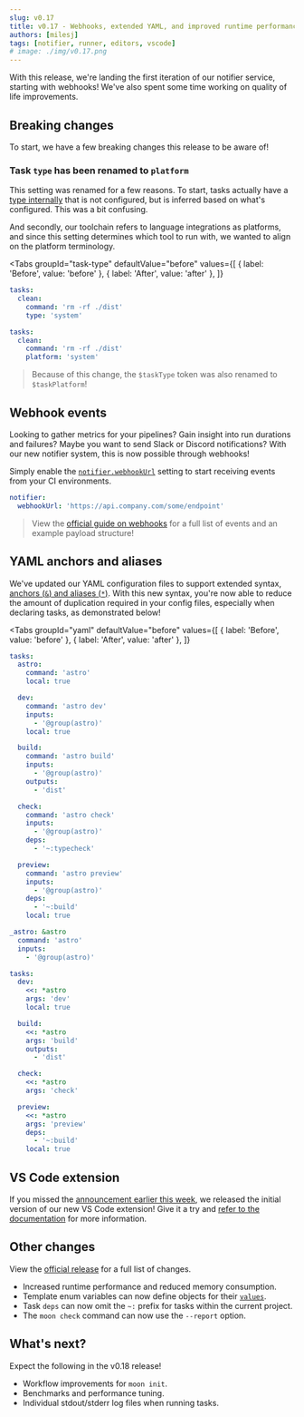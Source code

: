 ```yaml
---
slug: v0.17
title: v0.17 - Webhooks, extended YAML, and improved runtime performance
authors: [milesj]
tags: [notifier, runner, editors, vscode]
# image: ./img/v0.17.png
---
```



With this release, we're landing the first iteration of our notifier service, starting with
webhooks! We've also spent some time working on quality of life improvements.

<!--truncate-->

## Breaking changes

To start, we have a few breaking changes this release to be aware of!

### Task `type` has been renamed to `platform`

This setting was renamed for a few reasons. To start, tasks actually have a
[type internally](../docs/concepts/task#types) that is not configured, but is inferred based on
what's configured. This was a bit confusing.

And secondly, our toolchain refers to language integrations as platforms, and since this setting
determines which tool to run with, we wanted to align on the platform terminology.

<Tabs
  groupId="task-type"
  defaultValue="before"
  values={[
    { label: 'Before', value: 'before' },
    { label: 'After', value: 'after' },
  ]}
>
<TabItem value="before">

```yaml
tasks:
  clean:
    command: 'rm -rf ./dist'
    type: 'system'
```

</TabItem>
<TabItem value="after">

```yaml
tasks:
  clean:
    command: 'rm -rf ./dist'
    platform: 'system'
```

</TabItem>
</Tabs>

> Because of this change, the `$taskType` token was also renamed to `$taskPlatform`!

## Webhook events

Looking to gather metrics for your pipelines? Gain insight into run durations and failures? Maybe
you want to send Slack or Discord notifications? With our new notifier system, this is now possible
through webhooks!

Simply enable the [`notifier.webhookUrl`](../docs/config/workspace#webhookurl) setting to start
receiving events from your CI environments.

```yaml title=".moon/workspace.yml"
notifier:
  webhookUrl: 'https://api.company.com/some/endpoint'
```

> View the [official guide on webhooks](../docs/guides/webhooks) for a full list of events and an
> example payload structure!

## YAML anchors and aliases

We've updated our YAML configuration files to support extended syntax,
[anchors (`&`) and aliases (`*`)](https://support.atlassian.com/bitbucket-cloud/docs/yaml-anchors/).
With this new syntax, you're now able to reduce the amount of duplication required in your config
files, especially when declaring tasks, as demonstrated below!

<Tabs
  groupId="yaml"
  defaultValue="before"
  values={[
    { label: 'Before', value: 'before' },
    { label: 'After', value: 'after' },
  ]}
>
<TabItem value="before">

```yaml
tasks:
  astro:
    command: 'astro'
    local: true

  dev:
    command: 'astro dev'
    inputs:
      - '@group(astro)'
    local: true

  build:
    command: 'astro build'
    inputs:
      - '@group(astro)'
    outputs:
      - 'dist'

  check:
    command: 'astro check'
    inputs:
      - '@group(astro)'
    deps:
      - '~:typecheck'

  preview:
    command: 'astro preview'
    inputs:
      - '@group(astro)'
    deps:
      - '~:build'
    local: true
```

</TabItem>
<TabItem value="after">

```yaml
_astro: &astro
  command: 'astro'
  inputs:
    - '@group(astro)'

tasks:
  dev:
    <<: *astro
    args: 'dev'
    local: true

  build:
    <<: *astro
    args: 'build'
    outputs:
      - 'dist'

  check:
    <<: *astro
    args: 'check'

  preview:
    <<: *astro
    args: 'preview'
    deps:
      - '~:build'
    local: true
```

</TabItem>
</Tabs>

## VS Code extension

If you missed the [announcement earlier this week](./vscode-extension), we released the initial
version of our new VS Code extension! Give it a try and
[refer to the documentation](../docs/editors/vscode) for more information.

## Other changes

View the
[official release](https://github.com/moonrepo/moon/releases/tag/%40moonrepo%2Fcli%400.17.0) for a
full list of changes.

- Increased runtime performance and reduced memory consumption.
- Template enum variables can now define objects for their
  [`values`](../docs/config/template#values).
- Task `deps` can now omit the `~:` prefix for tasks within the current project.
- The `moon check` command can now use the `--report` option.

## What's next?

Expect the following in the v0.18 release!

- Workflow improvements for `moon init`.
- Benchmarks and performance tuning.
- Individual stdout/stderr log files when running tasks.

